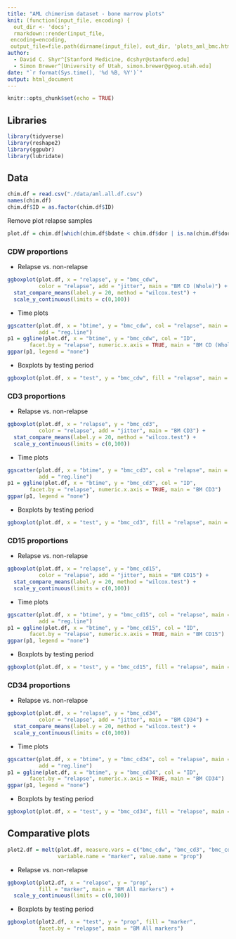```yaml
---
title: "AML chimerism dataset - bone marrow plots"
knit: (function(input_file, encoding) {
  out_dir <- 'docs';
  rmarkdown::render(input_file,
 encoding=encoding,
 output_file=file.path(dirname(input_file), out_dir, 'plots_aml_bmc.html'))})
author:
  - David C. Shyr^[Stanford Medicine, dcshyr@stanford.edu]
  - Simon Brewer^[University of Utah, simon.brewer@geog.utah.edu]
date: "`r format(Sys.time(), '%d %B, %Y')`"
output: html_document
---
```


```r
knitr::opts_chunk$set(echo = TRUE)
```

## Libraries

```r
library(tidyverse)
library(reshape2)
library(ggpubr)
library(lubridate)
```

## Data

```r
chim.df = read.csv("./data/aml.all.df.csv")
names(chim.df)
chim.df$ID = as.factor(chim.df$ID)
```

Remove plot relapse samples
```r
plot.df = chim.df[which(chim.df$bdate < chim.df$dor | is.na(chim.df$dor)), ]
```

### CDW proportions

- Relapse vs. non-relapse
```r
ggboxplot(plot.df, x = "relapse", y = "bmc_cdw", 
          color = "relapse", add = "jitter", main = "BM CD (Whole)") +
  stat_compare_means(label.y = 20, method = "wilcox.test") + 
  scale_y_continuous(limits = c(0,100))
```

- Time plots
```r
ggscatter(plot.df, x = "btime", y = "bmc_cdw", col = "relapse", main = "BM CD (Whole)",
          add = "reg.line")
p1 = ggline(plot.df, x = "btime", y = "bmc_cdw", col = "ID", 
       facet.by = "relapse", numeric.x.axis = TRUE, main = "BM CD (Whole)")
ggpar(p1, legend = "none")
```

- Boxplots by testing period
```r
ggboxplot(plot.df, x = "test", y = "bmc_cdw", fill = "relapse", main = "BM CD (Whole)")
```

### CD3 proportions

- Relapse vs. non-relapse
```r
ggboxplot(plot.df, x = "relapse", y = "bmc_cd3", 
          color = "relapse", add = "jitter", main = "BM CD3") +
  stat_compare_means(label.y = 20, method = "wilcox.test") + 
  scale_y_continuous(limits = c(0,100))
```

- Time plots
```r
ggscatter(plot.df, x = "btime", y = "bmc_cd3", col = "relapse", main = "BM CD3",
          add = "reg.line")
p1 = ggline(plot.df, x = "btime", y = "bmc_cd3", col = "ID", 
       facet.by = "relapse", numeric.x.axis = TRUE, main = "BM CD3")
ggpar(p1, legend = "none")
```

- Boxplots by testing period
```r
ggboxplot(plot.df, x = "test", y = "bmc_cd3", fill = "relapse", main = "BM CD3")
```

### CD15 proportions

- Relapse vs. non-relapse
```r
ggboxplot(plot.df, x = "relapse", y = "bmc_cd15", 
          color = "relapse", add = "jitter", main = "BM CD15") +
  stat_compare_means(label.y = 20, method = "wilcox.test") + 
  scale_y_continuous(limits = c(0,100))
```

- Time plots
```r
ggscatter(plot.df, x = "btime", y = "bmc_cd15", col = "relapse", main = "BM CD15",
          add = "reg.line")
p1 = ggline(plot.df, x = "btime", y = "bmc_cd15", col = "ID", 
       facet.by = "relapse", numeric.x.axis = TRUE, main = "BM CD15")
ggpar(p1, legend = "none")
```

- Boxplots by testing period
```r
ggboxplot(plot.df, x = "test", y = "bmc_cd15", fill = "relapse", main = "BM CD15")
```

### CD34 proportions

- Relapse vs. non-relapse
```r
ggboxplot(plot.df, x = "relapse", y = "bmc_cd34", 
          color = "relapse", add = "jitter", main = "BM CD34") +
  stat_compare_means(label.y = 20, method = "wilcox.test") + 
  scale_y_continuous(limits = c(0,100))
```

- Time plots
```r
ggscatter(plot.df, x = "btime", y = "bmc_cd34", col = "relapse", main = "BM CD34",
          add = "reg.line")
p1 = ggline(plot.df, x = "btime", y = "bmc_cd34", col = "ID", 
       facet.by = "relapse", numeric.x.axis = TRUE, main = "BM CD34")
ggpar(p1, legend = "none")
```

- Boxplots by testing period
```r
ggboxplot(plot.df, x = "test", y = "bmc_cd34", fill = "relapse", main = "BM CD34")
```

## Comparative plots

```r
plot2.df = melt(plot.df, measure.vars = c("bmc_cdw", "bmc_cd3", "bmc_cd15", "bmc_cd34"),
                variable.name = "marker", value.name = "prop")
```

- Relapse vs. non-relapse
```r
ggboxplot(plot2.df, x = "relapse", y = "prop", 
          fill = "marker", main = "BM All markers") +
  scale_y_continuous(limits = c(0,100))
```

- Boxplots by testing period
```r
ggboxplot(plot2.df, x = "test", y = "prop", fill = "marker", 
          facet.by = "relapse", main = "BM All markers")
```
